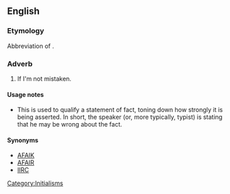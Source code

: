{{wikipedia}}
==English==

===Etymology===
Abbreviation of {{term|if}} {{term|I'm}} {{term|not}} {{term|mistaken}}.

===Adverb===
{{en-adv|-}}

# {{Internet|_|slang}} If I'm not mistaken.

====Usage notes====
* This is used to qualify a statement of fact, toning down how strongly it is being asserted. In short, the speaker (or, more typically, typist) is stating that he may be wrong about the fact.

====Synonyms====
* [[AFAIK]]
* [[AFAIR]]
* [[IIRC]]

[[Category:Initialisms]]